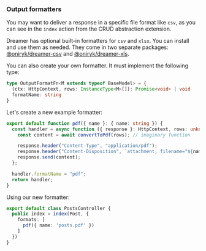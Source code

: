 ### Output formatters

You may want to deliver a response in a specific file format like `csv`, as you can see in the `index` action from the CRUD abstraction extension.

Dreamer has optional built-in formatters for `csv` and `xlsx`. You can install and use them as needed. They come in two separate packages: [@oniryk/dreamer-csv](https://www.npmjs.com/package/@oniryk/dreamer-csv) and [@oniryk/dreamer-xls](https://www.npmjs.com/package/@oniryk/dreamer-xls).

You can also create your own formatter. It must implement the following type:

```typescript
type OutputFormatFn<M extends typeof BaseModel> = {
  (ctx: HttpContext, rows: InstanceType<M>[]): Promise<void> | void
  formatName: string
}
```

Let's create a new example formatter:

```typescript
export default function pdf({ name }: { name: string }) {
  const handler = async function ({ response }: HttpContext, rows: unknown[]) {
    const content = await convertToPdf(rows); // imaginary function

    response.header("Content-Type", "application/pdf");
    response.header("Content-Disposition", `attachment; filename="${name}"`);
    response.send(content);
  };

  handler.formatName = "pdf";
  return handler;
}
```

Using our new formatter:

```typescript
export default class PostsController {
  public index = index(Post, {
    formats: [
      pdf({ name: 'posts.pdf' })
    ]
  })
}
```
